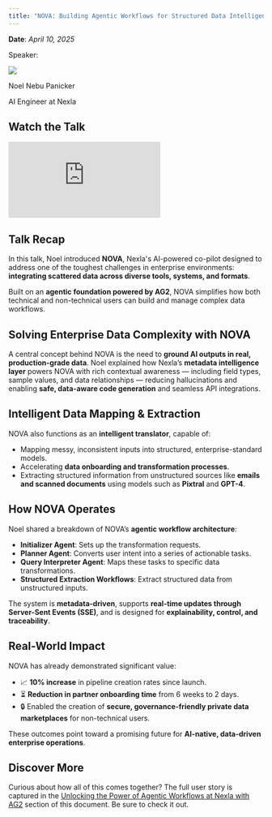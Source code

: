 ```yaml
---
title: "NOVA: Building Agentic Workflows for Structured Data Intelligence at Nexla"
---
```


**Date**: *April 10, 2025*

<div class="blog-authors">
  <p class="authors">Speaker:</p>
  <div class="card-group">
    <div class="card">
      <div class="col card">
          <div class="img-placeholder"> <img nozoom="" src="https://github.com/Noel1997.png"> </div>
          <div>
            <p class="name">Noel Nebu Panicker</p>
            <p>AI Engineer at Nexla</p>
          </div>
      </div>
    </div>
  </div>
</div>

## Watch the Talk

<div class="user-story-youtube-container">
  <iframe
    class="w-full aspect-video rounded-md"
    src="https://www.youtube.com/embed/djUFEs3fM5s?si=3q9WOZZH---IBLMu"
    title="YouTube video player"
    frameborder="0"
    allow="accelerometer; autoplay; clipboard-write; encrypted-media; gyroscope; picture-in-picture"
    allowfullscreen
  ></iframe>
</div>

## Talk Recap

In this talk, Noel introduced **NOVA**, Nexla's AI-powered co-pilot designed to address one of the toughest challenges in enterprise environments: **integrating scattered data across diverse tools, systems, and formats**.

Built on an **agentic foundation powered by AG2**, NOVA simplifies how both technical and non-technical users can build and manage complex data workflows.

## Solving Enterprise Data Complexity with NOVA
A central concept behind NOVA is the need to **ground AI outputs in real, production-grade data**. Noel explained how Nexla’s **metadata intelligence layer** powers NOVA with rich contextual awareness — including field types, sample values, and data relationships — reducing hallucinations and enabling **safe, data-aware code generation** and seamless API integrations.

## Intelligent Data Mapping & Extraction
NOVA also functions as an **intelligent translator**, capable of:

- Mapping messy, inconsistent inputs into structured, enterprise-standard models.
- Accelerating **data onboarding and transformation processes**.
- Extracting structured information from unstructured sources like **emails and scanned documents** using models such as **Pixtral** and **GPT-4**.

## How NOVA Operates
Noel shared a breakdown of NOVA’s **agentic workflow architecture**:

- **Initializer Agent**: Sets up the transformation requests.
- **Planner Agent**: Converts user intent into a series of actionable tasks.
- **Query Interpreter Agent**: Maps these tasks to specific data transformations.
- **Structured Extraction Workflows**: Extract structured data from unstructured inputs.

The system is **metadata-driven**, supports **real-time updates through Server-Sent Events (SSE)**, and is designed for **explainability, control, and traceability**.

## Real-World Impact
NOVA has already demonstrated significant value:

- 📈 **10% increase** in pipeline creation rates since launch.
- ⏳ **Reduction in partner onboarding time** from 6 weeks to 2 days.
- 🔒 Enabled the creation of **secure, governance-friendly private data marketplaces** for non-technical users.

These outcomes point toward a promising future for **AI-native, data-driven enterprise operations**.

## Discover More

Curious about how all of this comes together? The full user story is captured in the [Unlocking the Power of Agentic Workflows at Nexla with AG2](../../user-stories/2025-02-11-NOVA/nova) section of this document. Be sure to check it out.
